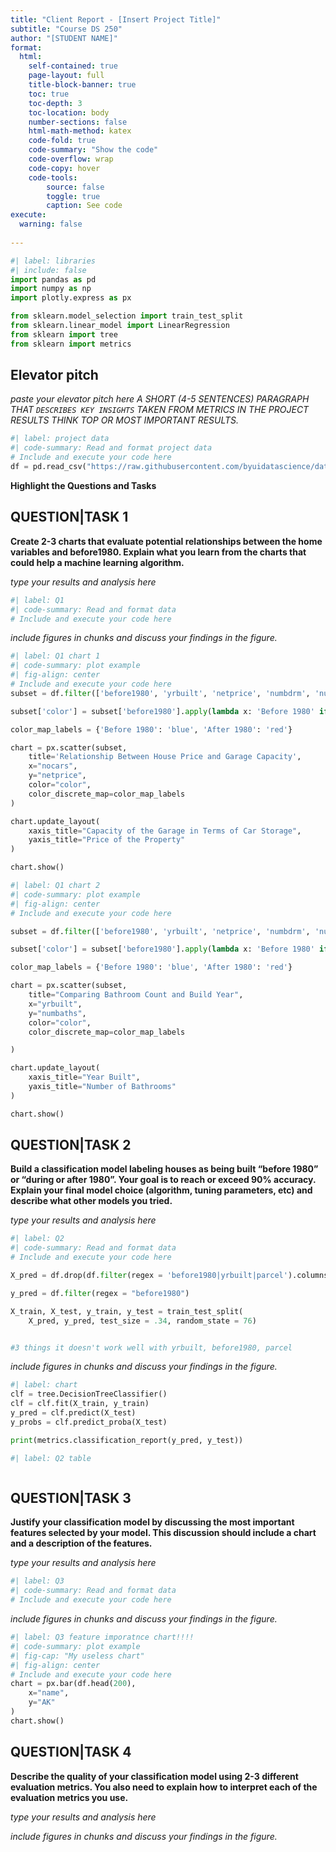 ```yaml
---
title: "Client Report - [Insert Project Title]"
subtitle: "Course DS 250"
author: "[STUDENT NAME]"
format:
  html:
    self-contained: true
    page-layout: full
    title-block-banner: true
    toc: true
    toc-depth: 3
    toc-location: body
    number-sections: false
    html-math-method: katex
    code-fold: true
    code-summary: "Show the code"
    code-overflow: wrap
    code-copy: hover
    code-tools:
        source: false
        toggle: true
        caption: See code
execute: 
  warning: false
    
---
```


```python
#| label: libraries
#| include: false
import pandas as pd
import numpy as np
import plotly.express as px
```

```python
from sklearn.model_selection import train_test_split
from sklearn.linear_model import LinearRegression
from sklearn import tree
from sklearn import metrics
```


## Elevator pitch

_paste your elevator pitch here_
_A SHORT (4-5 SENTENCES) PARAGRAPH THAT `DESCRIBES KEY INSIGHTS` TAKEN FROM METRICS IN THE PROJECT RESULTS THINK TOP OR MOST IMPORTANT RESULTS._

```python
#| label: project data
#| code-summary: Read and format project data
# Include and execute your code here
df = pd.read_csv("https://raw.githubusercontent.com/byuidatascience/data4dwellings/master/data-raw/dwellings_ml/dwellings_ml.csv")
 ```

__Highlight the Questions and Tasks__

## QUESTION|TASK 1

__Create 2-3 charts that evaluate potential relationships between the home variables and before1980. Explain what you learn from the charts that could help a machine learning algorithm.__

_type your results and analysis here_

```python
#| label: Q1
#| code-summary: Read and format data
# Include and execute your code here


```

_include figures in chunks and discuss your findings in the figure._

```python
#| label: Q1 chart 1
#| code-summary: plot example
#| fig-align: center
# Include and execute your code here
subset = df.filter(['before1980', 'yrbuilt', 'netprice', 'numbdrm', 'numbaths', 'nocars'])

subset['color'] = subset['before1980'].apply(lambda x: 'Before 1980' if x else 'After 1980')

color_map_labels = {'Before 1980': 'blue', 'After 1980': 'red'}

chart = px.scatter(subset,
    title='Relationship Between House Price and Garage Capacity',
    x="nocars", 
    y="netprice",
    color="color",
    color_discrete_map=color_map_labels
)

chart.update_layout(
    xaxis_title="Capacity of the Garage in Terms of Car Storage",
    yaxis_title="Price of the Property"
)

chart.show()
```


```python
#| label: Q1 chart 2
#| code-summary: plot example
#| fig-align: center
# Include and execute your code here

subset = df.filter(['before1980', 'yrbuilt', 'netprice', 'numbdrm', 'numbaths', 'nocars'])

subset['color'] = subset['before1980'].apply(lambda x: 'Before 1980' if x else 'After 1980')

color_map_labels = {'Before 1980': 'blue', 'After 1980': 'red'}

chart = px.scatter(subset,
    title="Comparing Bathroom Count and Build Year",
    x="yrbuilt", 
    y="numbaths",
    color="color",
    color_discrete_map=color_map_labels

)

chart.update_layout(
    xaxis_title="Year Built",
    yaxis_title="Number of Bathrooms"
)

chart.show()
```


## QUESTION|TASK 2

__Build a classification model labeling houses as being built “before 1980” or “during or after 1980”. Your goal is to reach or exceed 90% accuracy. Explain your final model choice (algorithm, tuning parameters, etc) and describe what other models you tried.__

_type your results and analysis here_

```python
#| label: Q2
#| code-summary: Read and format data
# Include and execute your code here

X_pred = df.drop(df.filter(regex = 'before1980|yrbuilt|parcel').columns, axis = 1)

y_pred = df.filter(regex = "before1980")

X_train, X_test, y_train, y_test = train_test_split(
    X_pred, y_pred, test_size = .34, random_state = 76)


#3 things it doesn't work well with yrbuilt, before1980, parcel

```

_include figures in chunks and discuss your findings in the figure._

```python
#| label: chart
clf = tree.DecisionTreeClassifier()
clf = clf.fit(X_train, y_train)
y_pred = clf.predict(X_test)
y_probs = clf.predict_proba(X_test)
```

```python
print(metrics.classification_report(y_pred, y_test))
```


```python
#| label: Q2 table



```


## QUESTION|TASK 3

__Justify your classification model by discussing the most important features selected by your model. This discussion should include a chart and a description of the features.__

_type your results and analysis here_ 

```python
#| label: Q3
#| code-summary: Read and format data
# Include and execute your code here


```

_include figures in chunks and discuss your findings in the figure._

```python
#| label: Q3 feature imporatnce chart!!!!
#| code-summary: plot example
#| fig-cap: "My useless chart"
#| fig-align: center
# Include and execute your code here
chart = px.bar(df.head(200),
    x="name", 
    y="AK"
)
chart.show()
```


<!-- ```{python}
#| label: Q3 table
#| code-summary: table example
#| tbl-cap: "Not much of a table"
#| tbl-cap-location: top
# Include and execute your code here
mydat = df.head(1000)\
    .groupby('year')\
    .sum()\
    .reset_index()\
    .tail(10)\
    .filter(["year", "AK","AR"])

display(mydat)

``` -->


## QUESTION|TASK 4

__Describe the quality of your classification model using 2-3 different evaluation metrics. You also need to explain how to interpret each of the evaluation metrics you use.__

_type your results and analysis here_

<!-- ```{python}
#| label: Q4
#| code-summary: Read and format data
# Include and execute your code here


``` -->

_include figures in chunks and discuss your findings in the figure._

<!-- ```{python}
#| label: Q4 chart
#| code-summary: plot example
#| fig-cap: "My useless chart"
#| fig-align: center
# Include and execute your code here
chart = px.bar(df.head(200),
    x="name", 
    y="AK"
)
chart.show()
``` -->


<!-- ```{python}
#| label: Q4 table
#| code-summary: table example
#| tbl-cap: "Not much of a table"
#| tbl-cap-location: top
# Include and execute your code here
mydat = df.head(1000)\
    .groupby('year')\
    .sum()\
    .reset_index()\
    .tail(10)\
    .filter(["year", "AK","AR"])

display(mydat)

``` -->